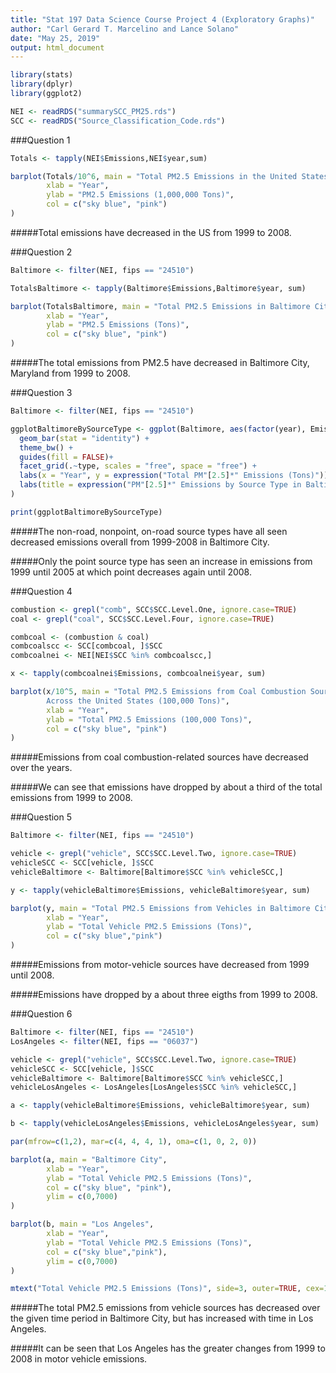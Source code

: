 ---
title: "Stat 197 Data Science Course Project 4 (Exploratory Graphs)"
author: "Carl Gerard T. Marcelino and Lance Solano"
date: "May 25, 2019"
output: html_document
---



```{r Packages, echo=TRUE, message=FALSE, warning=FALSE}
library(stats)
library(dplyr)
library(ggplot2)
```
```{r Data, echo=TRUE, message=FALSE, warning=FALSE}
NEI <- readRDS("summarySCC_PM25.rds")
SCC <- readRDS("Source_Classification_Code.rds")
```



###Question 1

```{r Question 1, echo=TRUE, message=FALSE, warning=FALSE}

Totals <- tapply(NEI$Emissions,NEI$year,sum)

barplot(Totals/10^6, main = "Total PM2.5 Emissions in the United States (1,000,000 Tons)",
        xlab = "Year",
        ylab = "PM2.5 Emissions (1,000,000 Tons)",
        col = c("sky blue", "pink")
)
```

#####Total emissions have decreased in the US from 1999 to 2008.



###Question 2

```{r Question 2, echo=TRUE, message=FALSE, warning=FALSE}

Baltimore <- filter(NEI, fips == "24510")

TotalsBaltimore <- tapply(Baltimore$Emissions,Baltimore$year, sum)

barplot(TotalsBaltimore, main = "Total PM2.5 Emissions in Baltimore City (Tons)", 
        xlab = "Year", 
        ylab = "PM2.5 Emissions (Tons)", 
        col = c("sky blue", "pink")
)
```

#####The total emissions from PM2.5 have decreased in Baltimore City, Maryland from 1999 to 2008.



###Question 3

```{r Question 3, echo=TRUE, message=FALSE, warning=FALSE}
Baltimore <- filter(NEI, fips == "24510")

ggplotBaltimoreBySourceType <- ggplot(Baltimore, aes(factor(year), Emissions, fill = type)) +
  geom_bar(stat = "identity") +
  theme_bw() + 
  guides(fill = FALSE)+
  facet_grid(.~type, scales = "free", space = "free") + 
  labs(x = "Year", y = expression("Total PM"[2.5]*" Emissions (Tons)")) + 
  labs(title = expression("PM"[2.5]*" Emissions by Source Type in Baltimore City (Tons)")
)

print(ggplotBaltimoreBySourceType)
```

#####The non-road, nonpoint, on-road source types have all seen decreased emissions overall from 1999-2008 in Baltimore City.

#####Only the point source type has seen an increase in emissions from 1999 until 2005 at which point decreases again until 2008.



###Question 4

```{r Question 4, echo=TRUE, message=FALSE, warning=FALSE}

combustion <- grepl("comb", SCC$SCC.Level.One, ignore.case=TRUE) 
coal <- grepl("coal", SCC$SCC.Level.Four, ignore.case=TRUE) 

combcoal <- (combustion & coal) 
combcoalscc <- SCC[combcoal, ]$SCC 
combcoalnei <- NEI[NEI$SCC %in% combcoalscc,] 

x <- tapply(combcoalnei$Emissions, combcoalnei$year, sum)

barplot(x/10^5, main = "Total PM2.5 Emissions from Coal Combustion Sources
        Across the United States (100,000 Tons)", 
        xlab = "Year", 
        ylab = "Total PM2.5 Emissions (100,000 Tons)",
        col = c("sky blue", "pink")
)
```

#####Emissions from coal combustion-related sources have decreased over the years.

#####We can see that emissions have dropped by about a third of the total emissions from 1999 to 2008.



###Question 5

```{r Question 5, echo=TRUE, message=FALSE, warning=FALSE}

Baltimore <- filter(NEI, fips == "24510")

vehicle <- grepl("vehicle", SCC$SCC.Level.Two, ignore.case=TRUE)
vehicleSCC <- SCC[vehicle, ]$SCC
vehicleBaltimore <- Baltimore[Baltimore$SCC %in% vehicleSCC,]

y <- tapply(vehicleBaltimore$Emissions, vehicleBaltimore$year, sum)

barplot(y, main = "Total PM2.5 Emissions from Vehicles in Baltimore City (Tons)", 
        xlab = "Year", 
        ylab = "Total Vehicle PM2.5 Emissions (Tons)",
        col = c("sky blue","pink")
)
```

#####Emissions from motor-vehicle sources have decreased from 1999 until 2008.

#####Emissions have dropped by a about three eigths from 1999 to 2008.



###Question 6
                
```{r Question 6, echo=TRUE, message=FALSE, warning=FALSE}

Baltimore <- filter(NEI, fips == "24510")
LosAngeles <- filter(NEI, fips == "06037")

vehicle <- grepl("vehicle", SCC$SCC.Level.Two, ignore.case=TRUE)
vehicleSCC <- SCC[vehicle, ]$SCC
vehicleBaltimore <- Baltimore[Baltimore$SCC %in% vehicleSCC,]
vehicleLosAngeles <- LosAngeles[LosAngeles$SCC %in% vehicleSCC,]

a <- tapply(vehicleBaltimore$Emissions, vehicleBaltimore$year, sum)

b <- tapply(vehicleLosAngeles$Emissions, vehicleLosAngeles$year, sum)

par(mfrow=c(1,2), mar=c(4, 4, 4, 1), oma=c(1, 0, 2, 0))

barplot(a, main = "Baltimore City",
        xlab = "Year",
        ylab = "Total Vehicle PM2.5 Emissions (Tons)",
        col = c("sky blue", "pink"),
        ylim = c(0,7000)
)

barplot(b, main = "Los Angeles",
        xlab = "Year",
        ylab = "Total Vehicle PM2.5 Emissions (Tons)",
        col = c("sky blue","pink"),
        ylim = c(0,7000)
)

mtext("Total Vehicle PM2.5 Emissions (Tons)", side=3, outer=TRUE, cex=1.4)
```

#####The total PM2.5 emissions from vehicle sources has decreased over the given time period in Baltimore City, but has increased with time in Los Angeles.

#####It can be seen that Los Angeles has the greater changes from 1999 to 2008 in motor vehicle emissions.
